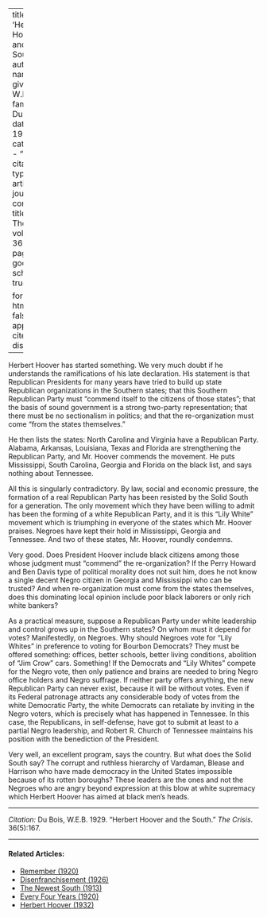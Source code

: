
---
title: 'Herbert Hoover and the South'
author:
  - name:
      given: W.E.B.
      family: Du Bois
date: May 1929
categories: 
  - ""
citation: 
  type: article-journal
  container-title: The Crisis
  volume: 36
  issue: 5
  page: 167
google-scholar: true

format:
  html:
    toc: false
    appendix-cite-as: display
---


Herbert Hoover has started something. We very much doubt if he understands the ramifications of his late declaration. His statement is that Republican Presidents for many years have tried to build up state Republican organizations in the Southern states; that this Southern Republican Party must "commend itself to the citizens of those states"; that the basis of sound government is a strong two-party representation; that there must be no sectionalism in politics; and that the re-organization must come "from the states themselves."

He then lists the states: North Carolina and Virginia have a Republican Party. Alabama, Arkansas, Louisiana, Texas and Florida are strengthening the Republican Party, and Mr. Hoover commends the movement. He puts Mississippi, South Carolina, Georgia and Florida on the black list, and says nothing about Tennessee.

All this is singularly contradictory. By law, social and economic pressure, the formation of a real Republican Party has been resisted by the Solid South for a generation. The only movement which they have been willing to admit has been the forming of a white Republican Party, and it is this "Lily White" movement which is triumphing in everyone of the states which Mr. Hoover praises. Negroes have kept their hold in Mississippi, Georgia and Tennessee. And two of these states, Mr. Hoover, roundly condemns.

Very good. Does President Hoover include black citizens among those whose judgment must "commend" the re-organization? If the Perry Howard and Ben Davis type of political morality does not suit him, does he not know a single decent Negro citizen in Georgia and Mississippi who can be trusted? And when re-organization must come from the states themselves, does this dominating local opinion include poor black laborers or only rich white bankers?

As a practical measure, suppose a Republican Party under white leadership and control grows up in the Southern states? On whom must it depend for votes? Manifestedly, on Negroes. Why should Negroes vote for "Lily Whites" in preference to voting for Bourbon Democrats? They must be offered something: offices, better schools, better living conditions, abolition of "Jim Crow" cars. Something! If the Democrats and "Lily Whites" compete for the Negro vote, then only patience and brains are needed to bring Negro office holders and Negro suffrage. If neither party offers anything, the new Republican Party can never exist, because it will be without votes. Even if its Federal patronage attracts any considerable body of votes from the white Democratic Party, the white Democrats can retaliate by inviting in the Negro voters, which is precisely what has happened in Tennessee. In this case, the Republicans, in self-defense, have got to submit at least to a partial Negro leadership, and Robert R. Church of Tennessee maintains his position with the benediction of the President.

Very well, an excellent program, says the country. But what does the Solid South say? The corrupt and ruthless hierarchy of Vardaman, Blease and Harrison who have made democracy in the United States impossible because of its rotten boroughs? These leaders are the ones and not the Negroes who are angry beyond expression at this blow at white supremacy which Herbert Hoover has aimed at black men's heads.

__________

*Citation:* Du Bois, W.E.B. 1929. "Herbert Hoover and the South." *The Crisis*. 36(5):167.
<!-- Similar articles start here -->

<hr>
#### Related Articles:

* [Remember (1920)](/Volumes/19/06/remember.html)
* [Disenfranchisement (1926)](/Volumes/32/01/disenfranchisement.html)
* [The Newest South (1913)](/Volumes/06/03/newest_south.html)
* [Every Four Years (1920)](/Volumes/19/06/every_four_years.html)
* [Herbert Hoover (1932)](/Volumes/39/11/herbert_hoover.html)

<!-- Similar articles end here -->